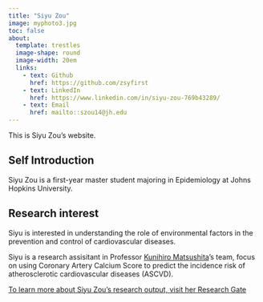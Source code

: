 ```yaml
---
title: "Siyu Zou"
image: myphoto3.jpg
toc: false
about: 
  template: trestles
  image-shape: round
  image-width: 20em
  links: 
    - text: Github
      href: https://github.com/zsyfirst
    - text: LinkedIn
      href: https://www.linkedin.com/in/siyu-zou-769b43289/
    - text: Email
      href: mailto::szou14@jh.edu
---
```


This is Siyu Zou's website.

## Self Introduction

Siyu Zou is a first-year master student majoring in Epidemiology at Johns Hopkins University.


## Research interest

Siyu is interested in understanding the role of environmental factors in the prevention and control of cardiovascular diseases. <br>

Siyu is a research assisitant in Professor [Kunihiro Matsushita](https://publichealth.jhu.edu/faculty/2473/kunihiro-matsushita)'s team, focus on using Coronary Artery Calcium Score to predict the incidence risk of atherosclerotic cardiovascular diseases (ASCVD). <br>

[To learn more about Siyu Zou's research output, visit her Research Gate](https://www.researchgate.net/profile/Siyu-Zou)
